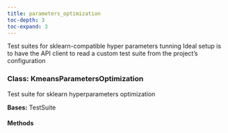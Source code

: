 ```yaml
---
title: parameters_optimization
toc-depth: 3
toc-expand: 3
---
```


Test suites for sklearn-compatible hyper parameters tunning Ideal setup is to have the API client to read a custom test suite from the project's configuration

### Class: KmeansParametersOptimization

Test suite for sklearn hyperparameters optimization

**Bases:** TestSuite

#### Methods
